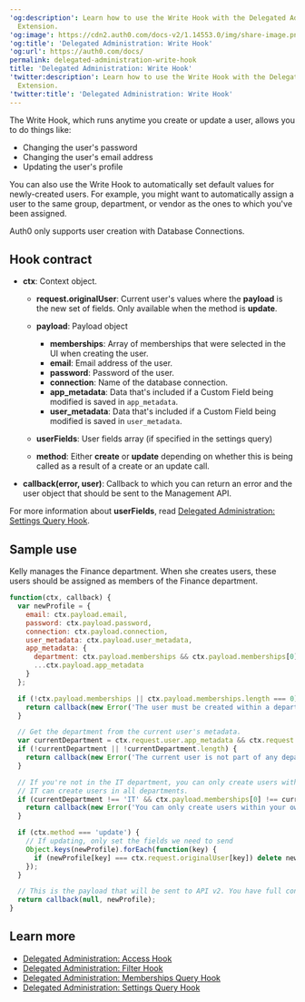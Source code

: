 ---
'og:description': Learn how to use the Write Hook with the Delegated Administration
  Extension.
'og:image': https://cdn2.auth0.com/docs-v2/1.14553.0/img/share-image.png
'og:title': 'Delegated Administration: Write Hook'
'og:url': https://auth0.com/docs/
permalink: delegated-administration-write-hook
title: 'Delegated Administration: Write Hook'
'twitter:description': Learn how to use the Write Hook with the Delegated Administration
  Extension.
'twitter:title': 'Delegated Administration: Write Hook'
---
The Write Hook, which runs anytime you create or update a user, allows you to do things like:

* Changing the user's password
* Changing the user's email address
* Updating the user's profile

You can also use the Write Hook to automatically set default values for newly-created users. For example, you might want to automatically assign a user to the same group, department, or vendor as the ones to which you've been assigned.

<Warning>

Auth0 only supports user creation with Database Connections.

</Warning>

## Hook contract

* **ctx**: Context object.

  + **request.originalUser**: Current user's values where the **payload** is the new set of fields. Only available when the method is **update**.
  + **payload**: Payload object

    - **memberships**: Array of memberships that were selected in the UI when creating the user.
    - **email**: Email address of the user.
    - **password**: Password of the user.
    - **connection**: Name of the database connection.
    - **app_metadata**: Data that's included if a Custom Field being modified is saved in `app_metadata`.
    - **user_metadata**: Data that's included if a Custom Field being modified is saved in `user_metadata`.
  + **userFields**: User fields array (if specified in the settings query)
  + **method**: Either **create** or **update** depending on whether this is being called as a result of a create or an update call.
* **callback(error, user)**: Callback to which you can return an error and the user object that should be sent to the <Tooltip tip="Management API: A product to allow customers to perform administrative tasks." cta="View Glossary" href="/docs/glossary?term=Management+API">Management API</Tooltip>.

For more information about **userFields**, read [Delegated Administration: Settings Query Hook](/docs/customize/extensions/delegated-administration-extension/delegated-administration-hooks/delegated-administration-settings-query-hook).

## Sample use

Kelly manages the Finance department. When she creates users, these users should be assigned as members of the Finance department.

```javascript lines expandable
function(ctx, callback) {
  var newProfile = {
    email: ctx.payload.email,
    password: ctx.payload.password,
    connection: ctx.payload.connection,
    user_metadata: ctx.payload.user_metadata,
    app_metadata: {
      department: ctx.payload.memberships && ctx.payload.memberships[0],
      ...ctx.payload.app_metadata
    }
  };

  if (!ctx.payload.memberships || ctx.payload.memberships.length === 0) {
    return callback(new Error('The user must be created within a department.'));
  }

  // Get the department from the current user's metadata.
  var currentDepartment = ctx.request.user.app_metadata && ctx.request.user.app_metadata.department;
  if (!currentDepartment || !currentDepartment.length) {
    return callback(new Error('The current user is not part of any department.'));
  }

  // If you're not in the IT department, you can only create users within your own department.
  // IT can create users in all departments.
  if (currentDepartment !== 'IT' && ctx.payload.memberships[0] !== currentDepartment) {
    return callback(new Error('You can only create users within your own department.'));
  }

  if (ctx.method === 'update') {
    // If updating, only set the fields we need to send
    Object.keys(newProfile).forEach(function(key) {
      if (newProfile[key] === ctx.request.originalUser[key]) delete newProfile[key];
    });
  }

  // This is the payload that will be sent to API v2. You have full control over how the user is created in API v2.
  return callback(null, newProfile);
}
```






## Learn more

* [Delegated Administration: Access Hook](/docs/customize/extensions/delegated-administration-extension/delegated-administration-hooks/delegated-administration-access-hook)
* [Delegated Administration: Filter Hook](/docs/customize/extensions/delegated-administration-extension/delegated-administration-hooks/delegated-administration-filter-hook)
* [Delegated Administration: Memberships Query Hook](/docs/customize/extensions/delegated-administration-extension/delegated-administration-hooks/delegated-administration-memberships-query-hook)
* [Delegated Administration: Settings Query Hook](/docs/customize/extensions/delegated-administration-extension/delegated-administration-hooks/delegated-administration-settings-query-hook)
